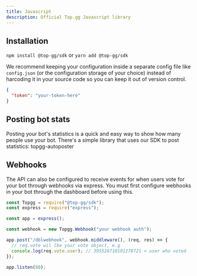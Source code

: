 ```yaml
---
title: Javascript
description: Official Top.gg Javascript library
---
```


## Installation

`npm install @top-gg/sdk` or `yarn add @top-gg/sdk`

We recommend keeping your configuration inside a separate config file like `config.json` (or the configuration storage of your choice) instead of harcoding it in your source code so you can keep it out of version control.

```json:title=/config.json
{
  "token": "your-token-here"
}
```

## Posting bot stats

Posting your bot's statistics is a quick and easy way to show how many people use your bot. There's a simple library that uses our SDK to post statistics: topgg-autoposter

## Webhooks

The API can also be configured to receive events for when users vote for your bot through webhooks via express. You must first configure webhooks in your bot through the dashboard before using this.

```js:title=/index.js
const Topgg = require("@top-gg/sdk");
const express = require("express");

const app = express();

const webhook = new Topgg.Webhook("your webhook auth");

app.post("/dblwebhook", webhook.middleware(), (req, res) => {
  // req.vote wil lbe your vote object, e.g
  console.log(req.vote.user); // 395526710101278721 < user who voted
});

app.listen(80);
```
